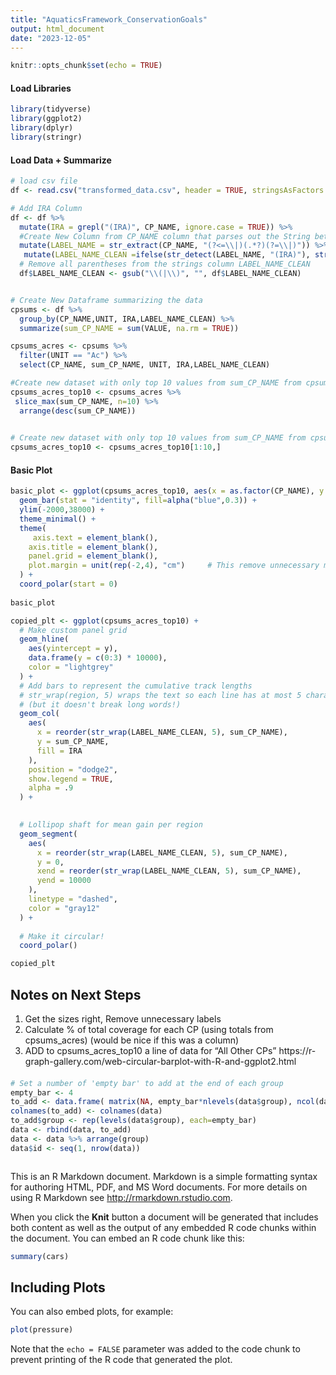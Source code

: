```yaml
---
title: "AquaticsFramework_ConservationGoals"
output: html_document
date: "2023-12-05"
---
```


```r
knitr::opts_chunk$set(echo = TRUE)

```

#### Load Libraries
```r
library(tidyverse)
library(ggplot2)
library(dplyr)
library(stringr)

```

#### Load Data + Summarize
```r
# load csv file
df <- read.csv("transformed_data.csv", header = TRUE, stringsAsFactors = FALSE)

# Add IRA Column
df <- df %>%
  mutate(IRA = grepl("(IRA)", CP_NAME, ignore.case = TRUE)) %>%
  #Create New Column from CP_NAME column that parses out the String between | and |
  mutate(LABEL_NAME = str_extract(CP_NAME, "(?<=\\|)(.*?)(?=\\|)")) %>%
   mutate(LABEL_NAME_CLEAN =ifelse(str_detect(LABEL_NAME, "(IRA)"), str_replace(LABEL_NAME, "(IRA)", " "), LABEL_NAME)) 
  # Remove all parentheses from the strings column LABEL_NAME_CLEAN 
  df$LABEL_NAME_CLEAN <- gsub("\\(|\\)", "", df$LABEL_NAME_CLEAN)


# Create New Dataframe summarizing the data
cpsums <- df %>%
  group_by(CP_NAME,UNIT, IRA,LABEL_NAME_CLEAN) %>%
  summarize(sum_CP_NAME = sum(VALUE, na.rm = TRUE)) 

cpsums_acres <- cpsums %>%
  filter(UNIT == "Ac") %>%
  select(CP_NAME, sum_CP_NAME, UNIT, IRA,LABEL_NAME_CLEAN) 

#Create new dataset with only top 10 values from sum_CP_NAME from cpsums_acres
cpsums_acres_top10 <- cpsums_acres %>%
 slice_max(sum_CP_NAME, n=10) %>%
  arrange(desc(sum_CP_NAME))
  

# Create new dataset with only top 10 values from sum_CP_NAME from cpsums_acres
cpsums_acres_top10 <- cpsums_acres_top10[1:10,]

```


#### Basic Plot
```r
basic_plot <- ggplot(cpsums_acres_top10, aes(x = as.factor(CP_NAME), y = sum_CP_NAME)) +
  geom_bar(stat = "identity", fill=alpha("blue",0.3)) +
  ylim(-2000,38000) +
  theme_minimal() + 
  theme( 
     axis.text = element_blank(),
    axis.title = element_blank(),
    panel.grid = element_blank(),
    plot.margin = unit(rep(-2,4), "cm")     # This remove unnecessary margin around plot
  ) +
  coord_polar(start = 0)
    
basic_plot
```



```r

copied_plt <- ggplot(cpsums_acres_top10) +
  # Make custom panel grid
  geom_hline(
    aes(yintercept = y), 
    data.frame(y = c(0:3) * 10000),
    color = "lightgrey"
  ) + 
  # Add bars to represent the cumulative track lengths
  # str_wrap(region, 5) wraps the text so each line has at most 5 characters
  # (but it doesn't break long words!)
  geom_col(
    aes(
      x = reorder(str_wrap(LABEL_NAME_CLEAN, 5), sum_CP_NAME),
      y = sum_CP_NAME,
      fill = IRA
    ),
    position = "dodge2",
    show.legend = TRUE,
    alpha = .9
  ) +
  

  # Lollipop shaft for mean gain per region
  geom_segment(
    aes(
      x = reorder(str_wrap(LABEL_NAME_CLEAN, 5), sum_CP_NAME),
      y = 0,
      xend = reorder(str_wrap(LABEL_NAME_CLEAN, 5), sum_CP_NAME),
      yend = 10000
    ),
    linetype = "dashed",
    color = "gray12"
  ) + 
  
  # Make it circular!
  coord_polar()

copied_plt
```

## Notes on Next Steps
1. Get the sizes right, Remove unnecessary labels 
2. Calculate % of total coverage for each CP (using totals from cpsums_acres) (would be nice if this was a column)
3. ADD to cpsums_acres_top10 a line of data for "All Other CPs" 
https://r-graph-gallery.com/web-circular-barplot-with-R-and-ggplot2.html


####
```r
# Set a number of 'empty bar' to add at the end of each group
empty_bar <- 4
to_add <- data.frame( matrix(NA, empty_bar*nlevels(data$group), ncol(data)) )
colnames(to_add) <- colnames(data)
to_add$group <- rep(levels(data$group), each=empty_bar)
data <- rbind(data, to_add)
data <- data %>% arrange(group)
data$id <- seq(1, nrow(data))



```  




This is an R Markdown document. Markdown is a simple formatting syntax for authoring HTML, PDF, and MS Word documents. For more details on using R Markdown see <http://rmarkdown.rstudio.com>.

When you click the **Knit** button a document will be generated that includes both content as well as the output of any embedded R code chunks within the document. You can embed an R code chunk like this:

```r
summary(cars)
```

## Including Plots

You can also embed plots, for example:

```r
plot(pressure)
```

Note that the `echo = FALSE` parameter was added to the code chunk to prevent printing of the R code that generated the plot.

